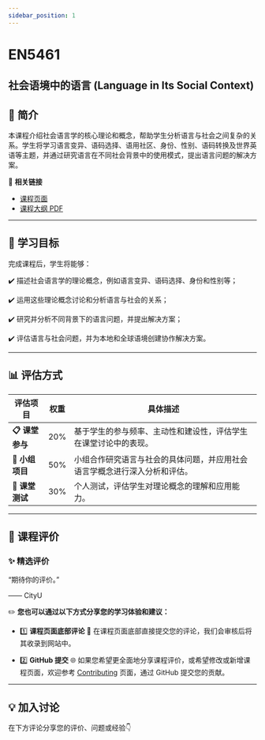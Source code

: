 ```yaml
---
sidebar_position: 1
---
```


# EN5461
## 社会语境中的语言 (Language in Its Social Context)

## **📘 简介**
本课程介绍社会语言学的核心理论和概念，帮助学生分析语言与社会之间复杂的关系。学生将学习语言变异、语码选择、语用社区、身份、性别、语码转换及世界英语等主题，并通过研究语言在不同社会背景中的使用模式，提出语言问题的解决方案。

🔗 **相关链接**
- [课程页面](https://www.cityu.edu.hk/catalogue/pg/202425/course/EN5461.htm)
- [课程大纲 PDF](https://www.cityu.edu.hk/catalogue/pg/202425/course/EN5461.pdf)

---

## **🎯 学习目标**

完成课程后，学生将能够：

✔️ 描述社会语言学的理论概念，例如语言变异、语码选择、身份和性别等；

✔️ 运用这些理论概念讨论和分析语言与社会的关系；

✔️ 研究并分析不同背景下的语言问题，并提出解决方案；

✔️ 评估语言与社会问题，并为本地和全球语境创建协作解决方案。

---

## **📊 评估方式**

| **评估项目**          | **权重** | **具体描述**                                                                                       |
|----------------------|---------|---------------------------------------------------------------------------------------------------|
| **📋 课堂参与**       | 20%     | 基于学生的参与频率、主动性和建设性，评估学生在课堂讨论中的表现。                                  |
| **📂 小组项目**       | 50%     | 小组合作研究语言与社会的具体问题，并应用社会语言学概念进行深入分析和评估。                       |
| **📢 课堂测试**       | 30%     | 个人测试，评估学生对理论概念的理解和应用能力。                                                    |

---

## **💬 课程评价**

### ✨ **精选评价**
<div className={commentStyles.commentBox}>
    <p className={commentStyles.commentText}>
        “期待你的评价。”
    </p>
    <p className={commentStyles.commentAuthor}>—— CityU</p>
</div>

✏️ **您也可以通过以下方式分享您的学习体验和建议：**

- 1️⃣ **课程页面底部评论**
💬 在课程页面底部直接提交您的评论，我们会审核后将其收录到网站中。

- 2️⃣ **GitHub 提交**
🌐 如果您希望更全面地分享课程评价，或希望修改或新增课程页面，欢迎参考 [Contributing](https://penjc.github.io/CityU/contributing) 页面，通过 GitHub 提交您的贡献。

---

## **💡 加入讨论**

在下方评论分享您的评价、问题或经验👇
<Utterances />
